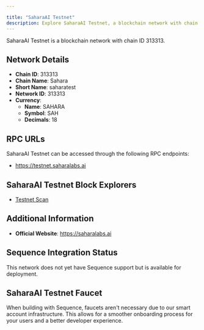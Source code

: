 ```yaml
---

title: "SaharaAI Testnet"
description: Explore SaharaAI Testnet, a blockchain network with chain ID 313313. Learn about its native currency, SAHARA, and how to interact with the network.
---
```




SaharaAI Testnet is a blockchain network with chain ID 313313.

## Network Details

- **Chain ID**: 313313
- **Chain Name**: Sahara
- **Short Name**: saharatest
- **Network ID**: 313313
- **Currency**: 
  - **Name**: SAHARA
  - **Symbol**: SAH
  - **Decimals**: 18

## RPC URLs

SaharaAI Testnet can be accessed through the following RPC endpoints:

- https://testnet.saharalabs.ai

## SaharaAI Testnet Block Explorers

- [Testnet Scan](https://explorer.saharaa.info)

## Additional Information

- **Official Website**: https://saharalabs.ai

## Sequence Integration Status

This network does not yet have Sequence support but is available for deployment.

## SaharaAI Testnet Faucet

When building with Sequence, faucets aren't necessary due to our smart account infrastructure. This allows for a smoother onboarding process for your users and a better developer experience.

